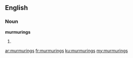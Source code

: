 ==English==

===Noun===
'''murmurings'''

# {{plural of|[[murmuring]]}}

[[ar:murmurings]]
[[fr:murmurings]]
[[ku:murmurings]]
[[my:murmurings]]